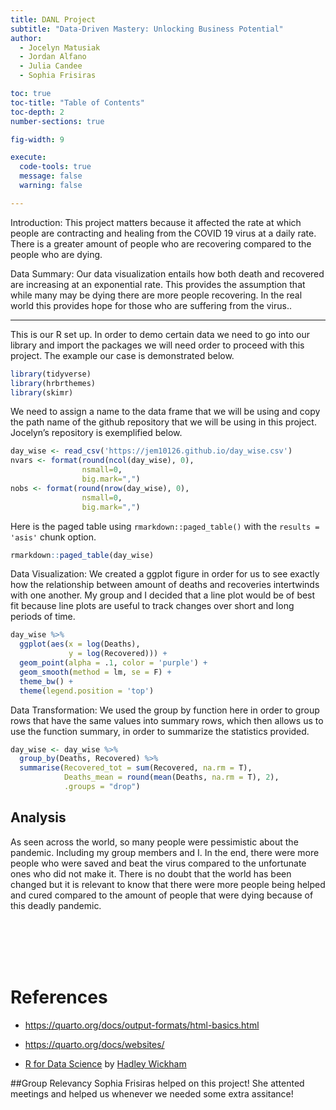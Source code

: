 ```yaml
---
title: DANL Project
subtitle: "Data-Driven Mastery: Unlocking Business Potential"
author: 
  - Jocelyn Matusiak
  - Jordan Alfano
  - Julia Candee
  - Sophia Frisiras

toc: true
toc-title: "Table of Contents"
toc-depth: 2
number-sections: true

fig-width: 9

execute:
  code-tools: true
  message: false
  warning: false

---
```

Introduction:
This project matters because it affected the rate at which people are contracting and healing from the COVID 19 virus at a daily rate. There is a greater amount of people who are recovering compared to the people who are dying. 

Data Summary:
Our data visualization entails how both death and recovered are increasing at an exponential rate. This provides the assumption that while many may be dying there are more people recovering. In the real world this provides hope for those who are suffering from the virus.. 

-----------------------------------------------------------------------------

This is our R set up. In order to demo certain data we need to go into our library and import the packages we will need order to proceed with this project. The example our case is demonstrated below. 
```r

library(tidyverse)
library(hrbrthemes)
library(skimr)

```
 


We need to assign a name to the data frame that we will be using and copy the path name of the github repository that we will be using in this project. Jocelyn's repository is exemplified below. 

```r

day_wise <- read_csv('https://jem10126.github.io/day_wise.csv')
nvars <- format(round(ncol(day_wise), 0), 
                nsmall=0, 
                big.mark=",") 
nobs <- format(round(nrow(day_wise), 0), 
                nsmall=0, 
                big.mark=",")
```


Here is the paged table using `rmarkdown::paged_table()` with the `results = 'asis'` chunk option.
```r
rmarkdown::paged_table(day_wise) 
```


Data Visualization:
We created a ggplot figure in order for us to see exactly how the relationship between amount of deaths and recoveries intertwinds with one another. My group and I decided that a line plot would be of best fit because line plots are useful to track changes over short and long periods of time. 

```r

day_wise %>% 
  ggplot(aes(x = log(Deaths), 
             y = log(Recovered))) + 
  geom_point(alpha = .1, color = 'purple') +
  geom_smooth(method = lm, se = F) +
  theme_bw() +
  theme(legend.position = 'top')
```


Data Transformation:
We used the group by function here in order to group rows that have the same values into summary rows, which then allows us to use the function summary, in order to summarize the statistics provided. 
```r


day_wise <- day_wise %>% 
  group_by(Deaths, Recovered) %>% 
  summarise(Recovered_tot = sum(Recovered, na.rm = T),
            Deaths_mean = round(mean(Deaths, na.rm = T), 2),
            .groups = "drop") 

```






## Analysis

As seen across the world, so many people were pessimistic about the pandemic. Including my group members and I. In the end, there were more people who were saved and beat the virus compared to the unfortunate ones who did not make it. There is no doubt that the world has been changed but it is relevant to know that there were more people being helped and cured compared to the amount of people that were dying because of this deadly pandemic. 






<br><br><br><br>

# References

- [https://quarto.org/docs/output-formats/html-basics.html](https://quarto.org/docs/output-formats/html-basics.html)

- [https://quarto.org/docs/websites/](https://quarto.org/docs/websites/)

- [R for Data Science](http://r4ds.hadley.nz) by [Hadley Wickham](https://hadley.nz)


##Group Relevancy 
Sophia Frisiras helped on this project! She attented meetings and helped us whenever we needed some extra assitance! 

